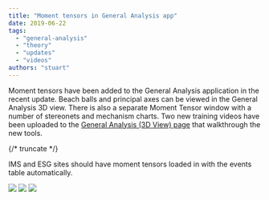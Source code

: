 ```yaml
---
title: "Moment tensors in General Analysis app"
date: 2019-06-22
tags:
  - "general-analysis"
  - "theory"
  - "updates"
  - "videos"
authors: "stuart"
---
```


Moment tensors have been added to the General Analysis application in the recent update. Beach balls and principal axes can be viewed in the General Analysis 3D view. There is also a separate Moment Tensor window with a number of stereonets and mechanism charts. Two new training videos have been uploaded to the [General Analysis (3D View) page](https://www.mxrap.com/mxvideos/link/20) that walkthrough the new tools.

{/* truncate */}

IMS and ESG sites should have moment tensors loaded in with the events table automatically.

![](/img/MT-in-3D.png) ![](/img/MT-Stereo.png) ![](/img/MT-Hudson.png)
